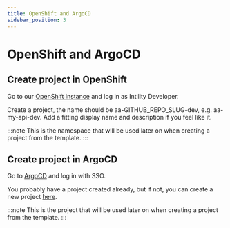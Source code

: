 ```yaml
---
title: OpenShift and ArgoCD
sidebar_position: 3
---
```


# OpenShift and ArgoCD

## Create project in OpenShift

Go to our [OpenShift instance](https://console-openshift-console.apps.openshift.intility.com/) and log in as Intility Developer.

Create a project, the name should be aa-GITHUB_REPO_SLUG-dev, e.g. aa-my-api-dev.
Add a fitting display name and description if you feel like it.

:::note
This is the namespace that will be used later on when creating a project from the template.
:::

## Create project in ArgoCD

Go to [ArgoCD](https://argo.apps.int.intility.no/) and log in with SSO.

You probably have a project created already, but if not, you can create a new project [here](https://argo.apps.int.intility.no/settings/projects).

:::note
This is the project that will be used later on when creating a project from the template.
:::
